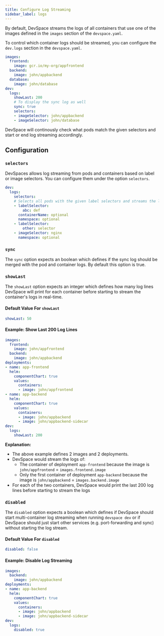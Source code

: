 ```yaml
---
title: Configure Log Streaming
sidebar_label: logs
---
```


By default, DevSpace streams the logs of all containers that use one of the images defined in the `images` section of the `devspace.yaml`.

To control which container logs should be streamed, you can configure the `dev.logs` section in the `devspace.yaml`.
```yaml {9-17}
images:
  frontend:
    image: gcr.io/my-org/appfrontend
  backend:
    image: john/appbackend
  database:
    image: john/database
dev:
  logs:
    showLast: 200
    # To display the sync log as well
    sync: true
    selectors:
    - imageSelector: john/appbackend
    - imageSelector: john/database
```

DevSpace will continously check what pods match the given selectors and start or end log streaming accordingly.

## Configuration

### `selectors`

DevSpaces allows log streaming from pods and containers based on label or image selectors. You can configure them under the option `selectors`.

```yaml
dev:
  logs:
    selectors:
    # Selects all pods with the given label selectors and streams the logs to the console
    - labelSelector:
        abc: def
      containerName: optional
      namespace: optional
    - labelSelector:
        other: selector   
    - imageSelector: nginx
      namespace: optional
```

### `sync`
The `sync` option expects an boolean which defines if the sync log should be merged with the pod and container logs. By default this option is true.

### `showLast`
The `showLast` option expects an integer which defines how many log lines DevSpace will print for each container before starting to stream the container's logs in real-time.

#### Default Value For `showLast`
```yaml
showLast: 50
```

#### Example: Show Last 200 Log Lines
```yaml {22}
images:
  frontend:
    image: john/appfrontend
  backend:
    image: john/appbackend
deployments:
- name: app-frontend
  helm:
    componentChart: true
    values:
      containers:
      - image: john/appfrontend
- name: app-backend
  helm:
    componentChart: true
    values:
      containers:
      - image: john/appbackend
      - image: john/appbackend-sidecar
dev:
  logs:
    showLast: 200
```
**Explanation:**  
- The above example defines 2 images and 2 deployments.
- DevSpace would stream the logs of:
  - The container of deployment `app-frontend` because the image is `john/appfrontend` = `images.frontend.image`
  - Only the first container of deployment `app-backend` because the image is `john/appbackend` = `images.backend.image`
- For each of the two containers, DevSpace would print the last 200 log lines before starting to stream the logs


### `disabled`
The `disabled` option expects a boolean which defines if DevSpace should start multi-container log streaming when running `devspace dev` or if DevSpace should just start other services (e.g. port-forwarding and sync) without starting the log stream.

#### Default Value For `disabled`
```yaml
disabled: false
```

#### Example: Disable Log Streaming
```yaml {14}
images:
  backend:
    image: john/appbackend
deployments:
- name: app-backend
  helm:
    componentChart: true
    values:
      containers:
      - image: john/appbackend
      - image: john/appbackend-sidecar
dev:
  logs:
    disabled: true
```
